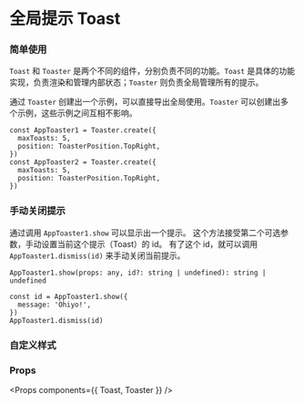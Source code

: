 
<Meta title="Toast" component={Toast} />

# 全局提示 Toast

### 简单使用

`Toast` 和 `Toaster` 是两个不同的组件，分别负责不同的功能。`Toast` 是具体的功能实现，负责渲染和管理内部状态；`Toaster` 则负责全局管理所有的提示。

通过 `Toaster` 创建出一个示例，可以直接导出全局使用。`Toaster` 可以创建出多个示例，这些示例之间互相不影响。

```tsx
const AppToaster1 = Toaster.create({
  maxToasts: 5,
  position: ToasterPosition.TopRight,
})
const AppToaster2 = Toaster.create({
  maxToasts: 5,
  position: ToasterPosition.TopRight,
})
```

<Preview>
  <Story name="Toast1" id="toast--toast" />
</Preview>

### 手动关闭提示

通过调用 `AppToaster1.show` 可以显示出一个提示。
这个方法接受第二个可选参数，手动设置当前这个提示（Toast）的 id。
有了这个 id，就可以调用 `AppToaster1.dismiss(id)` 来手动关闭当前提示。

```tsx
AppToaster1.show(props: any, id?: string | undefined): string | undefined

const id = AppToaster1.show({
  message: 'Ohiyo!',
})
AppToaster1.dismiss(id)
```

### 自定义样式

<Preview>
  <Story name="Custom Style Toast" id="toast--toast-custom-style" />
</Preview>

### Props

<Props components={{ Toast, Toaster }} />